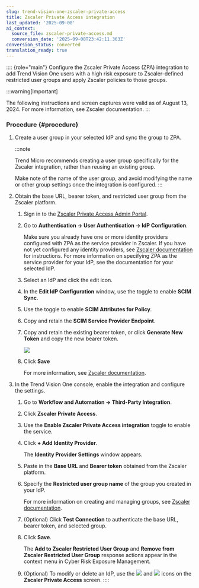 ```yaml
---
slug: trend-vision-one-zscaler-private-access
title: Zscaler Private Access integration
last_updated: '2025-09-08'
ai_context:
  source_file: zscaler-private-access.md
  conversion_date: '2025-09-08T23:42:11.363Z'
conversion_status: converted
translation_ready: true
---
```


:::: {role="main"}
Configure the Zscaler Private Access (ZPA) integration to add Trend Vision One users with a high risk exposure to Zscaler-defined restricted user groups and apply Zscaler policies to those groups.

:::warning[Important]

The following instructions and screen captures were valid as of August 13, 2024. For more information, see Zscaler documentation.
:::

### Procedure {#procedure}

1.  Create a user group in your selected IdP and sync the group to ZPA.

    :::note

    Trend Micro recommends creating a user group specifically for the Zscaler integration, rather than reusing an existing group.

    Make note of the name of the user group, and avoid modifying the name or other group settings once the integration is configured.
    :::

2.  Obtain the base URL, bearer token, and restricted user group from the Zscaler platform.

    1.  Sign in to the [Zscaler Private Access Admin Portal](https://admin.private.zscaler.com/).

    2.  Go to **Authentication → User Authentication → IdP Configuration**.

        Make sure you already have one or more identity providers configured with ZPA as the service provider in Zscaler. If you have not yet configured any identity providers, see [Zscaler documentation](https://help.zscaler.com/zpa/configuring-idp-single-sign) for instructions. For more information on specifying ZPA as the service provider for your IdP, see the documentation for your selected IdP.

    3.  Select an IdP and click the edit icon.

    4.  In the **Edit IdP Configuration** window, use the toggle to enable **SCIM Sync**.

    5.  Use the toggle to enable **SCIM Attributes for Policy**.

    6.  Copy and retain the **SCIM Service Provider Endpoint**.

    7.  Copy and retain the existing bearer token, or click **Generate New Token** and copy the new bearer token.

        ![](/images/ZscalerZPASettings=GUID-c1d875ea-bb82-473a-89c7-568ccd8291f2.webp)

    8.  Click **Save**

        For more information, see [Zscaler documentation](https://help.zscaler.com/zpa/enabling-scim-identity-management).

3.  In the Trend Vision One console, enable the integration and configure the settings.

    1.  Go to **Workflow and Automation → Third-Party Integration**.

    2.  Click **Zscaler Private Access**.

    3.  Use the **Enable Zscaler Private Access integration** toggle to enable the service.

    4.  Click **+ Add Identity Provider**.

        The **Identity Provider Settings** window appears.

    5.  Paste in the **Base URL** and **Bearer token** obtained from the Zscaler platform.

    6.  Specify the **Restricted user group name** of the group you created in your IdP.

        For more information on creating and managing groups, see [Zscaler documentation](https://help.zscaler.com/zpa/about-scim-groups).

    7.  (Optional) Click **Test Connection** to authenticate the base URL, bearer token, and selected group.

    8.  Click **Save**.

        The **Add to Zscaler Restricted User Group** and **Remove from Zscaler Restricted User Group** response actions appear in the context menu in Cyber Risk Exposure Management.

    9.  (Optional) To modify or delete an IdP, use the ![](/images/edit_icon=GUID-1F1D1164-5310-4D6D-ACD0-6049C86960AF.webp) and ![](/images/trash_icon=GUID-47cf6867-6315-438e-8670-86ff36f22a28.webp) icons on the **Zscaler Private Access** screen.
::::
